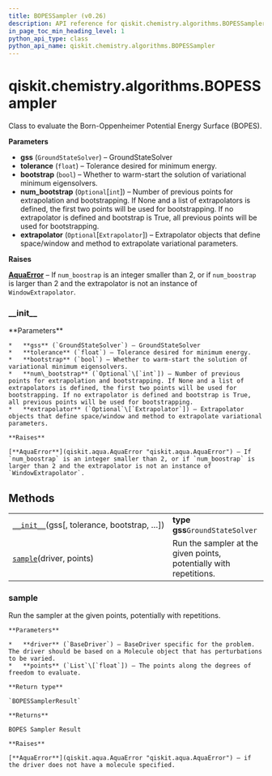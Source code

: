 ```yaml
---
title: BOPESSampler (v0.26)
description: API reference for qiskit.chemistry.algorithms.BOPESSampler in qiskit v0.26
in_page_toc_min_heading_level: 1
python_api_type: class
python_api_name: qiskit.chemistry.algorithms.BOPESSampler
---
```


<span id="qiskit-chemistry-algorithms-bopessampler" />

# qiskit.chemistry.algorithms.BOPESSampler

<Class id="qiskit.chemistry.algorithms.BOPESSampler" isDedicatedPage={true} github="https://github.com/qiskit-community/qiskit-aqua/tree/stable/0.9/qiskit/chemistry/algorithms/pes_samplers/bopes_sampler.py" signature="BOPESSampler(gss, tolerance=0.001, bootstrap=True, num_bootstrap=None, extrapolator=None)" modifiers="class">
  Class to evaluate the Born-Oppenheimer Potential Energy Surface (BOPES).

  **Parameters**

  *   **gss** (`GroundStateSolver`) – GroundStateSolver
  *   **tolerance** (`float`) – Tolerance desired for minimum energy.
  *   **bootstrap** (`bool`) – Whether to warm-start the solution of variational minimum eigensolvers.
  *   **num\_bootstrap** (`Optional`\[`int`]) – Number of previous points for extrapolation and bootstrapping. If None and a list of extrapolators is defined, the first two points will be used for bootstrapping. If no extrapolator is defined and bootstrap is True, all previous points will be used for bootstrapping.
  *   **extrapolator** (`Optional`\[`Extrapolator`]) – Extrapolator objects that define space/window and method to extrapolate variational parameters.

  **Raises**

  [**AquaError**](qiskit.aqua.AquaError "qiskit.aqua.AquaError") – If `num_boostrap` is an integer smaller than 2, or if `num_boostrap` is larger than 2 and the extrapolator is not an instance of `WindowExtrapolator`.

  ### \_\_init\_\_

  <Function id="qiskit.chemistry.algorithms.BOPESSampler.__init__" signature="__init__(gss, tolerance=0.001, bootstrap=True, num_bootstrap=None, extrapolator=None)">
    **Parameters**

    *   **gss** (`GroundStateSolver`) – GroundStateSolver
    *   **tolerance** (`float`) – Tolerance desired for minimum energy.
    *   **bootstrap** (`bool`) – Whether to warm-start the solution of variational minimum eigensolvers.
    *   **num\_bootstrap** (`Optional`\[`int`]) – Number of previous points for extrapolation and bootstrapping. If None and a list of extrapolators is defined, the first two points will be used for bootstrapping. If no extrapolator is defined and bootstrap is True, all previous points will be used for bootstrapping.
    *   **extrapolator** (`Optional`\[`Extrapolator`]) – Extrapolator objects that define space/window and method to extrapolate variational parameters.

    **Raises**

    [**AquaError**](qiskit.aqua.AquaError "qiskit.aqua.AquaError") – If `num_boostrap` is an integer smaller than 2, or if `num_boostrap` is larger than 2 and the extrapolator is not an instance of `WindowExtrapolator`.
  </Function>

  ## Methods

  |                                                                                                                                                       |                                                                    |
  | ----------------------------------------------------------------------------------------------------------------------------------------------------- | ------------------------------------------------------------------ |
  | [`__init__`](#qiskit.chemistry.algorithms.BOPESSampler.__init__ "qiskit.chemistry.algorithms.BOPESSampler.__init__")(gss\[, tolerance, bootstrap, …]) | **type gss**`GroundStateSolver`                                    |
  | [`sample`](#qiskit.chemistry.algorithms.BOPESSampler.sample "qiskit.chemistry.algorithms.BOPESSampler.sample")(driver, points)                        | Run the sampler at the given points, potentially with repetitions. |

  ### sample

  <Function id="qiskit.chemistry.algorithms.BOPESSampler.sample" signature="sample(driver, points)">
    Run the sampler at the given points, potentially with repetitions.

    **Parameters**

    *   **driver** (`BaseDriver`) – BaseDriver specific for the problem. The driver should be based on a Molecule object that has perturbations to be varied.
    *   **points** (`List`\[`float`]) – The points along the degrees of freedom to evaluate.

    **Return type**

    `BOPESSamplerResult`

    **Returns**

    BOPES Sampler Result

    **Raises**

    [**AquaError**](qiskit.aqua.AquaError "qiskit.aqua.AquaError") – if the driver does not have a molecule specified.
  </Function>
</Class>

